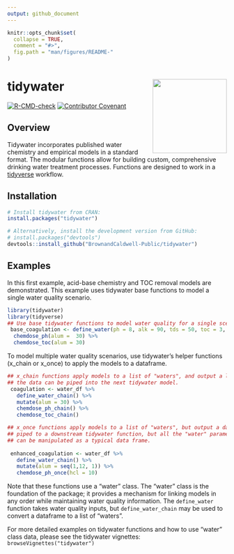 ```yaml
---
output: github_document
---
```


<!-- README.md is generated from README.Rmd. Please edit that file -->

```r
knitr::opts_chunk$set(
  collapse = TRUE,
  comment = "#>",
  fig.path = "man/figures/README-"
)
```

# tidywater <img src="man/figures/tidywaterlogo.png" align="right" height = "170" />

<!-- badges: start -->
[![R-CMD-check](https://github.com/BrownandCaldwell-Public/tidywater/actions/workflows/R-CMD-check.yaml/badge.svg)](https://github.com/BrownandCaldwell-Public/tidywater/actions/workflows/R-CMD-check.yaml)
[![Contributor Covenant](https://img.shields.io/badge/Contributor%20Covenant-2.1-4baaaa.svg)](code_of_conduct.md)
<!-- badges: end -->

## Overview 

Tidywater incorporates published water chemistry and empirical models in a standard format.
The modular functions allow for building custom, comprehensive drinking water treatment processes. 
Functions are designed to work in a [tidyverse](https://www.tidyverse.org/) workflow. 

## Installation


``` r
# Install tidywater from CRAN:
install.packages("tidywater")

# Alternatively, install the development version from GitHub:
# install.packages("devtools")
devtools::install_github("BrownandCaldwell-Public/tidywater")
```

## Examples

In this first example, acid-base chemistry and TOC removal models are demonstrated. This example 
uses tidywater base functions to model a single water quality scenario.

```r
library(tidywater)
library(tidyverse)
## Use base tidywater functions to model water quality for a single scenario.
 base_coagulation <- define_water(ph = 8, alk = 90, tds = 50, toc = 3, doc = 2.8, uv254 = 0.08) %>% 
  chemdose_ph(alum =  30) %>% 
  chemdose_toc(alum = 30)
```

To model multiple water quality scenarios, use tidywater's helper functions (x_chain or x_once) to 
apply the models to a dataframe.

```r
## x_chain functions apply models to a list of "waters", and output a list of "waters" so that 
## the data can be piped into the next tidywater model.
 coagulation <- water_df %>% 
   define_water_chain() %>% 
   mutate(alum = 30) %>% 
   chemdose_ph_chain() %>% 
   chemdose_toc_chain()

## x_once functions apply models to a list of "waters", but output a data frame. The data can not be
## piped to a downstream tidywater function, but all the "water" parameters are now visible and 
## can be manipulated as a typical data frame.
 
 enhanced_coagulation <- water_df %>% 
   define_water_chain() %>% 
   mutate(alum = seq(1,12, 1)) %>% 
   chemdose_ph_once(hcl = 10)

```

Note that these functions use a "water" class. The "water" class is the foundation of the package; 
it provides a mechanism for linking models in any order while maintaining water quality information.
The `define_water` function takes water quality inputs, but `define_water_chain` may be used to convert
a dataframe to a list of "waters".

For more detailed examples on tidywater functions and how to use "water" class data, please see 
the tidywater vignettes: `browseVignettes("tidywater")`

